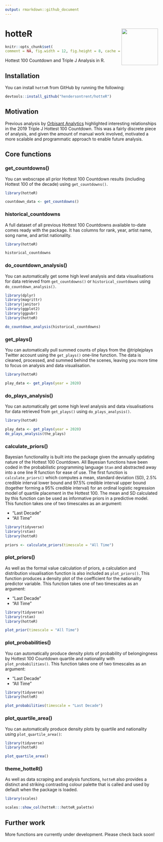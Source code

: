 ```yaml
---
output: rmarkdown::github_document
---
```


# hotteR <img src="man/figures/logo.png" align="right" width="120" />

```r
knitr::opts_chunk$set(
comment = NA, fig.width = 12, fig.height = 8, cache = FALSE)
```

Hottest 100 Countdown and Triple J Analysis in R.

## Installation

You can install `hotteR` from GitHub by running the following:

```r
devtools::install_github("hendersontrent/hotteR")
```

## Motivation

Previous analysis by [Orbisant Analytics](https://www.orbisantanalytics.com/hottest-100) highlighted interesting relationships in the 2019 Triple J Hottest 100 Countdown. This was a fairly discrete piece of analysis, and given the amount of manual work involved, motivated a more scalable and programmatic approach to enable future analysis.

## Core functions

### get_countdowns()

You can webscrape all prior Hottest 100 Countdown results (including Hottest 100 of the decade) using `get_countdowns()`.

```r
library(hotteR)

countdown_data <- get_countdowns()
```

### historical_countdowns

A full dataset of all previous Hottest 100 Countdowns available to-date comes ready with the package. It has columns for rank, year, artist name, song name, and artist nationality.

```r
library(hotteR)

historical_countdowns
```

### do_countdown_analysis()

You can automatically get some high level analysis and data visualisations for data retrieved from `get_countdowns()` or `historical_countdowns` using `do_countdown_analysis()`.

```r
library(dplyr)
library(magrittr)
library(janitor)
library(ggplot2)
library(ggpubr)
library(hotteR)

do_countdown_analysis(historical_countdowns)
```

### get_plays()

You can automatically pull summed counts of plays from the @triplejplays Twitter account using the `get_plays()` one-line function. The data is cleaned, processed, and summed behind the scenes, leaving you more time to focus on analysis and data visualisation.

```r
library(hotteR)

play_data <- get_plays(year = 2020)
```

### do_plays_analysis()

You can automatically get some high level analysis and data visualisations for data retrieved from `get_plays()` using `do_plays_analysis()`.

```r
library(hotteR)

play_data <- get_plays(year = 2020)
do_plays_analysis(the_plays)
```

### calculate_priors()

Bayesian functionality is built into the package given the annually updating nature of the Hottest 100 Countdown. All Bayesian functions have been coded in the probabilistic programming language `Stan` and abstracted away into a one line R function for ease of use. The first function is `calculate_priors()` which computes a mean, standard deviation (SD), 2.5% credible interval lower bound and 97.5% credible interval upper bound (together forming a 95% credible interval) for an ordinal logistic regression model of quartile placement in the Hottest 100. The mean and SD calculated by this function can be used as informative priors in a predictive model. This function takes one of two timescales as an argument:

* "Last Decade"
* "All Time"

```r
library(tidyverse)
library(rstan)
library(hotteR)

priors <- calculate_priors(timescale = "All Time")
```

### plot_priors()

As well as the formal value calculation of priors, a calculation and distribution visualisation function is also included as `plot_priors()`. This function produces a density plot of the coefficient for the nationality predictor variable. This function takes one of two timescales as an argument:

* "Last Decade"
* "All Time"

```r
library(tidyverse)
library(rstan)
library(hotteR)

plot_prior(timescale = "All Time")
```

### plot_probabilities()

You can automatically produce density plots of probability of belongingness by Hottest 100 Countdown quartile and nationality with `plot_probabilities()`. This function takes one of two timescales as an argument:

* "Last Decade"
* "All Time"

```r
library(tidyverse)
library(hotteR)

plot_probabilities(timescale = "Last Decade")
```

### plot_quartile_area()

You can automatically produce density plots by quartile and nationality using `plot_quartile_area()`:

```r
library(tidyverse)
library(hotteR)

plot_quartile_area()
```

### theme_hotteR()

As well as data scraping and analysis functions, `hotteR` also provides a distinct and striking contrasting colour palette that is called and used by default when the package is loaded.

```r
library(scales)

scales::show_col(hotteR:::hotteR_palette)
```

## Further work

More functions are currently under development. Please check back soon!
